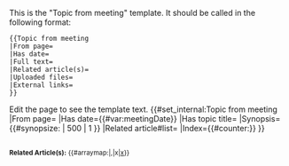 <noinclude>
This is the "Topic from meeting" template.
It should be called in the following format:
<pre>
{{Topic from meeting
|From page=
|Has date=
|Full text=
|Related article(s)=
|Uploaded files=
|External links=
}}
</pre>
Edit the page to see the template text.
</noinclude><includeonly>{{#set_internal:Topic from meeting
|From page={{PAGENAME}}
|Has date={{#var:meetingDate}}
|Has topic title={{{Has topic title|}}}
|Synopsis={{#synopsize: {{{Full text|}}} | 500 | 1 }}
|Related article#list={{{Related article|}}}
|Index={{#counter:}}
}}<h2>{{{Has topic title|}}}</h2>
<small>'''Related Article(s):''' {{#arraymap:{{{Related article|}}}|,|x|[[x]]}}</small>

{{{Full text|}}}


</includeonly>